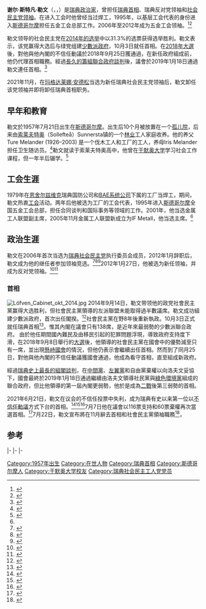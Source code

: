 
{{Infobox officeholder
|name          = 斯特凡·勒文
|original_name = Stefan Löfven
|image         = File:Stefan Löfven (cropped).jpg
|office        = {{flagicon|瑞典}} 第33任[[瑞典首相|瑞典首相]]
|term_start    = 2014年10月3日
|term_end      = 2021年11月30日<br><small>看守首相：2021年11月10日－11月30日</small>
|monarch      = [[卡爾十六世·古斯塔夫|卡爾十六世·古斯塔夫]]
|deputy       = [[瑪戈特·瓦爾斯特倫|瑪戈特·瓦爾斯特倫]]<br>{{tsl|sv|Morgan Johansson|摩根·约翰松|摩根·约翰松}}<br>{{tsl|sv|Åsa Romson|奥萨·罗姆松|奥萨·罗姆松}}<br>{{tsl|sv|Isabella Lövin|伊莎贝拉·勒温|伊莎贝拉·勒温}}<br>{{tsl|sv|Per Bolund|佩尔·博隆德|佩尔·博隆德}}
|predecessor   = [[弗雷德里克·赖因费尔特|弗雷德里克·赖因费尔特]]
|successor     = [[玛格达莱娜·安德松|玛格达莱娜·安德松]]
|office2       = [[瑞典社会民主工人党|社会民主党领袖]]
|term_start2   = 2012年1月27日
|term_end2     = 2021年11月4日
|predecessor2  = {{link-sv|哈坎·于霍尔特|Håkan Juholt}}
|successor2    = [[瑪格達萊娜·安德松|瑪格達萊娜·安德松]]
|office3       = {{link-sv|五金工会|Industrifacket Metall}}主席
|term_start3   = 2006年1月1日
|term_end3     = 2012年1月27日
|predecessor3  = 职务创建
|successor3    = Anders Ferbe
|office4       = [[反對黨領袖|瑞典反對黨領袖]]
|monarch4      = [[卡爾十六世·古斯塔夫|卡爾十六世·古斯塔夫]]
|term_start4   = 2012年1月27日
|term_end4     = 2014年10月3日
|predecessor4  = 哈坎·于霍尔特
|successor4    = 弗雷德里克·賴因費爾特
|birth_date    = {{birth date and age|1957|7|21}}
|birth_place   = {{SWE}}[[斯德哥尔摩|斯德哥尔摩]]
|death_date    = 
|death_place   = 
|party         = [[瑞典社会民主工人党|社会民主党]]
|spouse        = Ulla Löfven
|alma_mater    = [[于默奥大学|于默奥大学]]
|signature     = Stefan Löfven autograph.png
|religion      = [[瑞典信義宗教會|瑞典信義宗教會]]
| allegiance    = {{flag|Sweden}}
| branch        = [[瑞典空軍|瑞典空軍]]
| serviceyears  = 1976–1977
| rank          = 
| servicenumber = <!-- Do not use data from primary sources such as service records -->
| unit          = 
| commands      = 
| battles       = 
| battles_label = 
| awards        =
}}

'''谢尔·斯特凡·勒文'''（{{lang-sv|'''Kjell Stefan Löfven'''}}，{{IPA-sv|ˈsteːfan lœˈveːn}}，{{bd|1957年|7月21日||}}）是[[瑞典|瑞典]][[政治家|政治家]]，曾担任[[瑞典首相|瑞典首相]]、瑞典反对党领袖和[[瑞典社会民主工人党|社会民主党领袖]]。在进入工会时他曾经当过焊工，1995年，以基层工会代表的身份进入[[斯德哥尔摩|斯德哥尔摩]]担任五金工会总部工作。2006年至2012年成为五金工会领袖。<ref name="ifmetall">{{cite web |url=http://www.ifmetall.se/ifmetall/home/home.nsf/LUUnique/ordf%C3%B6randens%20sida |title=Ordförandens sida |publisher=[[IF_Metall|IF Metall]] |language=sv |accessdate=2012-01-26 |deadurl=yes |archiveurl=https://web.archive.org/web/20141006091230/http://www.ifmetall.se/ifmetall/home/home.nsf/LUUnique/ordf%C3%B6randens%20sida |archivedate=2014-10-06 }}</ref><ref>{{cite web|url=http://www.stockholmnews.com/more.aspx?NID=8335|title=Trade Union leader new chairman of the Social Democrats - Stockholm News|publisher=|accessdate=2014-09-13|deadurl=yes|archiveurl=https://web.archive.org/web/20140914004019/http://www.stockholmnews.com/more.aspx?NID=8335|archivedate=2014-09-14}}</ref>

勒文领导的社会民主党在[[2014年瑞典大选|2014年的选举]]中以31.3%的选票获得选举胜利。勒文表示，该党赢得大选后与绿党组建[[少數派政府|少數派政府]]，10月3日就任首相。在[[2018年瑞典大選|2018年大選]]後，對他與他內閣的不信任動議於2018年9月25日獲通過，在新任政府組成前，他仍代理首相職務。經過[[2018－2019年瑞典聯合政府談判|長久的籌組聯合政府談判]]後，議會於2019年1月18日通過勒文連任首相。<ref>{{Cite news |url=https://www.dw.com/en/swedens-pm-stefan-lofven-makes-new-alliance-for-minority-government/a-47133863 |title=Sweden's PM Stefan Lofven makes new alliance for minority government |publisher=DW |date=2019-01-18 |accessdate=2019-01-21 |archive-date=2019-01-21 |archive-url=https://web.archive.org/web/20190121175135/https://www.dw.com/en/swedens-pm-stefan-lofven-makes-new-alliance-for-minority-government/a-47133863 |dead-url=no }}</ref>

2021年11月，在[[玛格达莱娜·安德松|玛格达莱娜·安德松]]当选为新任瑞典社会民主党领袖后，勒文卸任该党领袖并即将卸任瑞典首相职务。

==早年和教育==
勒文於1957年7月21日出生在[[斯德哥尔摩|斯德哥尔摩]]。出生后10个月被放置在一个[[孤儿院|孤儿院]]，后来由[[索莱夫特奥|索莱夫特奥]]（Sollefteå）Sunnersta镇的一个[[林业|林业]]工人家庭收养。他的养父Ture Melander (1926–2003) 是一个伐木工人和工厂的工人，养母Iris Melander担任卫生随访员。<ref>{{cite book |title=Sveriges dödbok 1901-2009 |trans_title=Swedish death index 1901-2009 |edition=Version 5.0 |year=2010 |publisher=Sveriges släktforskarförbund |location=Solna |language=sv |isbn=978-91-87676-59-8}}</ref>勒文就读于索莱夫特奥高中，他曾在[[于默奥大学|于默奥大学]]学习社会工作课程，但一年半后辍学。<ref name="sorvage">{{cite news |title=Stefan Löfven: "Sörvåge är hemma" |first=Elin |last=Holmberg |url=http://allehanda.se/start/ornskoldsvik/1.4323490-stefan-lofven-sorvage-ar-hemma- |work=allehanda.se |language=sv |date=2012-01-26 |accessdate=2012-01-27 |archive-date=2012-01-29 |archive-url=https://web.archive.org/web/20120129080516/http://allehanda.se/start/ornskoldsvik/1.4323490-stefan-lofven-sorvage-ar-hemma- |dead-url=no }}</ref>

==工会生涯==
1979年在[[恩舍尔兹维克|恩舍尔兹维克]]瑞典国防公司和[[BAE系统公司|BAE系统公司]]下属的工厂当焊工，期间，勒文热衷[[工会|工会]]活动。两年后他被选为工厂的工会代表，1995年进入[[斯德哥尔摩|斯德哥尔摩]]全国五金工会总部，担任合同谈判和国际事务等领域的工作。2001年，他当选金属工人联盟副主席，2005年11月金属工人联盟新成立为IF Metall，他当选主席。<ref name="ifmetall" />

==政治生涯==
勒文在2006年首次当选为[[瑞典社会民主党|瑞典社会民主党]]执行委员会成员，2012年1月{{tsl|en|Håkan Juholt||哈坎·于霍尔特}}辞职后，勒文成为他的继任者参加领袖竞选。<ref>{{cite news |title=Jag kommer att vara jätteglad att fortsätta bygga |first=Ewa |last=Stenberg |url=http://www.dn.se/nyheter/politik/jag-kommer-att-vara-jatteglad-att-fortsatta-bygga |newspaper=[[Dagens_Nyheter|Dagens Nyheter]] |language=sv |date=2012-01-26 |accessdate=2012-01-26 |archive-date=2012-01-28 |archive-url=https://web.archive.org/web/20120128101300/http://www.dn.se/nyheter/politik/jag-kommer-att-vara-jatteglad-att-fortsatta-bygga |dead-url=no }}</ref><ref>{{cite news |title=Källor till SvD: Löfven ny S-ledare |url=http://www.svd.se/nyheter/inrikes/lofven-pekas-ut-som-ny-s-ledare_6798753.svd |newspaper=[[Svenska_Dagbladet|Svenska Dagbladet]] |language=sv |date=2012-01-26 |accessdate=2012-01-26 |archive-date=2012-01-28 |archive-url=https://web.archive.org/web/20120128092008/http://www.svd.se/nyheter/inrikes/lofven-pekas-ut-som-ny-s-ledare_6798753.svd |dead-url=no }}</ref><ref>{{cite web|url=http://www.ft.com/cms/s/0/8af7c4b2-2924-11e4-9d5d-00144feabdc0.html|title=Election hopeful Stefan Löfven aims to return Sweden to the left - FT.com|work=Financial Times|accessdate=2014-09-13|archive-date=2014-12-04|archive-url=https://web.archive.org/web/20141204224655/http://www.ft.com/cms/s/0/8af7c4b2-2924-11e4-9d5d-00144feabdc0.html|dead-url=no}}</ref>2012年1月27日，他被选为新任领袖，并成为反对党领袖。<ref>{{cite news |title=Positiva reaktioner på Löfven |url=http://www.dn.se/nyheter/politik/jamtin-positiva-reaktioner-pa-lofven |newspaper=[[Dagens_Nyheter|Dagens Nyheter]] |language=sv |date=2012-01-27 |accessdate=2012-01-27 |archive-date=2012-01-28 |archive-url=https://web.archive.org/web/20120128005235/http://www.dn.se/nyheter/politik/jamtin-positiva-reaktioner-pa-lofven |dead-url=no }}</ref><ref>{{cite web|author=Richard Orange|url=http://www.theguardian.com/world/2013/jul/13/sweden-social-democrats-stefan-lofven|title=Tough on finance, tough on migrants: how Stefan Löfven brought Sweden's left in from the cold|publisher=The Guardian|date=|accessdate=2014-08-08|archive-date=2016-05-01|archive-url=https://web.archive.org/web/20160501091421/http://www.theguardian.com/world/2013/jul/13/sweden-social-democrats-stefan-lofven|dead-url=no}}</ref>

=== 首相 ===
[[File:Löfven_Cabinet_okt_2014.jpg|thumbnail]]
2014年9月14日，勒文带领他的政党社會民主黨赢得大选胜利，但社會民主黨領導的左派聯盟未能取得過半數議席。勒文成功組建少數派政府，首次出任閣揆。<ref>{{cite web|url=http://www.reuters.com/article/2014/05/07/us-sweden-opposition-idUSBREA4611E20140507|title=Sweden Social Democrats will end tax cuts if they win election - Reuters|work=Reuters|accessdate=2014-09-13|archive-date=2014-09-14|archive-url=https://web.archive.org/web/20140914021816/http://www.reuters.com/article/2014/05/07/us-sweden-opposition-idUSBREA4611E20140507|dead-url=no}}</ref>社會民主黨在野8年後重新執政。10月3日正式就任瑞典首相<ref>{{cite web|url=http://www.dn.se/valet-2014/sverige-har-fatt-en-ny-statsminister/|title=Sverige har fått en ny statsminister|work=dn.se|accessdate=2014-10-02|archive-date=2017-02-01|archive-url=https://web.archive.org/web/20170201013318/http://www.dn.se/valet-2014/sverige-har-fatt-en-ny-statsminister//|dead-url=no}}</ref>。惟其內閣在議會只有138席，是近年來最弱勢的少數派聯合政府。
由於他任期間國內難民及由移民引起的犯罪問題浮現，導致政府支持度下滑，在2018年9月8日舉行的[[2018年瑞典大選|大選]]後，他領導的社會民主黨在國會中的優勢減至只有一席，並出現[[懸峙國會|懸峙國會]]的情況，但他仍表示會繼續出任首相。然而到了同月25日，對他與他內閣的不信任動議獲國會通過，他成為看守首相，直至組成新政府。

經過[[2018－2019年瑞典聯合政府談判|瑞典史上最長的組閣談判]]，在[[中間黨_(瑞典)|中間黨]]、[[左翼黨_(瑞典)|左翼黨]]和自由黨棄權以向洛夫文妥協下，國會最終於2019年1月18日通過繼續由洛夫文領導社民黨與[[綠色環境黨|綠色環境黨]]組成的聯合政府，但比他領導的第一屆內閣更弱勢，他於是成為[[二戰|二戰]]後第三弱勢的首相。

2021年6月21日，勒文在议会的不信任投票中失利，成为瑞典有史以来第一位以[[不信任動議|不信任動議]]方式下台的首相。<ref>{{cite news|title=瑞典首相勒文在议会的不信任投票中失利，需辞职或召集提前选举|url=https://cn.reuters.com/article/sweden-politics-lofven-idCNXXS2O304S|publisher=[[路透社|路透社]]|date=2021-06-21|accessdate=2021-06-21|language=zh|archive-date=2021-09-17|archive-url=https://web.archive.org/web/20210917103241/https://cn.reuters.com/article/sweden-politics-lofven-idCNXXS2O304S|dead-url=no}}</ref><ref>{{Cite web|title=瑞典首相勒文在议会不信任投票中被罢免|url=https://www.zaobao.com.sg/realtime/world/story20210621-1159130|access-date=2021-06-21|author=张佳莹|date=2021-06-21|last=|first=|work=[[联合早报|联合早报]]|language=zh|archive-date=2021-09-17|archive-url=https://web.archive.org/web/20210917105336/https://www.zaobao.com.sg/realtime/world/story20210621-1159130|dead-url=no}}</ref><ref>{{Cite news|url=http://www.xinhuanet.com/2021-06/21/c_1127584702.htm|title=瑞典首相勒文遭议会罢免|publisher=[[新华社|新华社]]|date=2021-06-21|accessdate=2021-06-21|language=zh|archive-date=2021-09-01|archive-url=https://web.archive.org/web/20210901080735/http://www.xinhuanet.com/2021-06/21/c_1127584702.htm|dead-url=no}}</ref>7月7日他在議會以116票支持和60票棄權再次當選首相。<ref>{{cite news |url=https://www.theguardian.com/world/2021/jul/07/stefan-lofven-back-as-swedish-pm-weeks-after-no-confidence-vote |title=Stefan Löfven back as Swedish PM weeks after no-confidence vote |publisher=The Guardian |date=2021-07-07 |accessdate=2021-07-08 |archive-date=2021-12-01 |archive-url=https://web.archive.org/web/20211201222541/https://www.theguardian.com/world/2021/jul/07/stefan-lofven-back-as-swedish-pm-weeks-after-no-confidence-vote |dead-url=no }}</ref>7月22日，勒文宣布將在11月辭去首相和社會民主黨領袖職務<ref>{{Cite web|title=重登首相僅一個月 勒文預告11月下台|url=https://hk.on.cc/hk/bkn/cnt/intnews/20210822/bkn-20210822211012544-0822_00992_001.html|access-date=2021-08-22|date=2021-08-22|work=on.cc東網|language=zh-hk|archive-date=2021-09-01|archive-url=https://web.archive.org/web/20210901083814/https://hk.on.cc/hk/bkn/cnt/intnews/20210822/bkn-20210822211012544-0822_00992_001.html|dead-url=no}}</ref>，

== 参考 ==
{{Reflist}}

{{s-start}}
{{s-npo|is}}
{{s-bef|before=Office Created}}
{{s-ttl|title={{link-en|IF金属|IF Metall}}主席|years=2006–2012}}
{{s-aft|after=Anders Ferbe}}
|-
{{s-off}}
{{s-bef|before=[[哈坎·于霍尔特|哈坎·于霍尔特]]}}
{{s-ttl|title=[[反对党领袖|反对党领袖]]|years=2012–2014}}
{{s-aft|after=TBD}}
|-
{{s-bef|before=[[弗雷德里克·赖因费尔特|弗雷德里克·赖因费尔特]]}}
{{s-ttl|title=[[瑞典首相|瑞典首相]]<br>|years=2014–2021}}
{{s-aft|after=[[玛格达莱娜·安德松|玛格达莱娜·安德松]]}}
|-
{{s-ppo}}
{{s-bef|before=[[哈坎·于霍尔特|哈坎·于霍尔特]]}}
{{s-ttl|title=[[瑞典社会民主党|社会民主党领袖]]|years=2012–2021}}
{{s-aft|after=[[玛格达莱娜·安德松|玛格达莱娜·安德松]]}}
{{s-end}}

{{Authority control}}
{{DEFAULTSORT:Lofven, Stefan}}
[[Category:1957年出生|Category:1957年出生]]
[[Category:在世人物|Category:在世人物]]
[[Category:瑞典首相|Category:瑞典首相]]
[[Category:斯德哥尔摩人|Category:斯德哥尔摩人]]
[[Category:于默奥大学校友|Category:于默奥大学校友]]
[[Category:瑞典社会民主工人党党员|Category:瑞典社会民主工人党党员]]